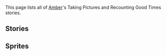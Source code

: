 {{Unofficial Translation}}
This page lists all of [[Amber]]'s Taking Pictures and Recounting Good Times stories.

==Stories==
{{TPRGT Stories by Category Table}}

==Sprites==
{{Files by Category Gallery|Taking Pictures and Recounting Good Times Sprites & Amber Images}}